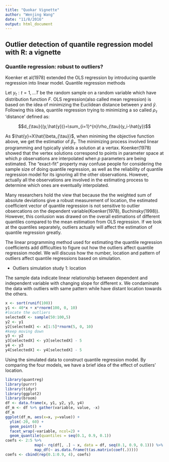 ```yaml
---
title: "Quokar Vignette"
author: "Wenjing Wang"
date: "11/8/2016"
output: html_document
---
```


## Outlier detection of quantile regression model with R: a vignette
### Quantile regression: robust to outliers?

Koenker et al(1978) extended the OLS regression by introducing quantile regression into linear model. Quantile regression methods

Let ${y_{t}:t=1,...T}$ be the random sample on a random variable which have distribution function $F$. OLS regression(also called mean regression) is based on the idea of minimizing the Euclidean distance between $y$ and $\hat{y}$. Following this idea, quantile regression trying to minimizing a so called $\rho_{\tau}$ 'distance' defined as:

$$d_{\tau}{(y,\hat{y})}=\sum_{i=1}^{n}\rho_{\tau}(y_i-\hat{y})$$

As $\hat{y}=X\hat{\beta_{\tau}}$, when miniming the objective function above, we get the estimatior of $\beta_\tau$. The minimizing process involved linear programming and typically yields a solution at a vertax. Koenker(1978) showed that the vertex solutions correspond to points in parameter space at which $p$ observations are interpolated when $p$ parameters are being estimated. The "exact-fit" property may confuse people for considering the sample size of doing quantile regression, as well as the reliability of quantile regression model for its ignoring all the other observations. However, actually all the observations are involved in the estimating process to determine which ones are eventually interpolated.

Many researchers hold the view that because the the weighted sum of absolute deviations give a robust measurement of location, the estimated coefficient vector of quantile regression is not sensitive to outlier obsercations on the dependent variable(Koenker(1978), Buchinsky(1998)). However, this conlusion was drawed on the overall estimations of different quantiles compared to the mean estimation from OLS regression. If we look at the quantiles separately, outliers actually will affect the estimation of quantile regression greatly.

The linear programming method used for estimating the quantile regression coefficients add difficulties to figure out how the outliers affect quantile regression model. We will discuss how the number, location and pattern of outliers affect quantile regressions based on simulation.

* Outliers simulation study 1: location

 The sample data indicate linear relationship between dependent and independent variable with changing slope for different x. We condaminate the data with outliers with same pattern while have distant location towards the others.
```r
x <- sort(runif(100))
y1 <- 40*x + x*rnorm(100, 0, 10)
#locate the outliers
selectedX <- sample(50:100,5)
y2 <- y1
y2[selectedX] <- x[1:5]*rnorm(5, 0, 10)
#keep moving down
y3 <- y2
y3[selectedX] <- y3[selectedX] - 5
y4 <- y3
y4[selectedX] <- y4[selectedX] - 5
```
Using the simulated data to construct quantile regression model. By comparing the four models, we have a brief idea of the effect of outliers' location.
```r
library(quantreg)
library(purrr)
library(tidyr)
library(ggplot2)
library(broom)
df <- data.frame(x, y1, y2, y3, y4)
df_m <- df %>% gather(variable, value, -x)
df_m
ggplot(df_m, aes(x=x, y=value)) +
  ylim(-20, 60) +
  geom_point() +
  facet_wrap(~variable, ncol=2) +
  geom_quantile(quantiles = seq(0.1, 0.9, 0.1))
coefs <- 2:5 %>%
             map(~ rq(df[, .] ~ x, data = df, seq(0.1, 0.9, 0.1))) %>%
             map_df(~ as.data.frame(t(as.matrix(coef(.)))))
coefs <- cbind(rep(0.1:0.9, 4), coefs)
```
























































